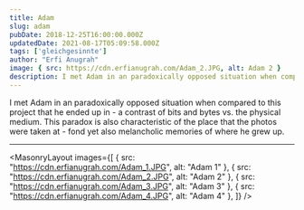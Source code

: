 ```yaml
---
title: Adam
slug: adam
pubDate: 2018-12-25T16:00:00.000Z
updatedDate: 2021-08-17T05:09:58.000Z
tags: ['gleichgesinnte']
author: "Erfi Anugrah"
image: { src: https://cdn.erfianugrah.com/Adam_2.JPG, alt: Adam 2 }
description: I met Adam in an paradoxically opposed situation when compared to this project that he ended up in - a contrast of bits and bytes vs. the physical medium. This paradox is also characteristic of the place that the photos were taken at - fond yet also melancholic memories of where he grew up.
---
```


I met Adam in an paradoxically opposed situation when compared to this project that he ended up in - a contrast of bits and bytes vs. the physical medium. This paradox is also characteristic of the place that the photos were taken at - fond yet also melancholic memories of where he grew up.

---

<MasonryLayout images={[
    { src: "https://cdn.erfianugrah.com/Adam_1.JPG", alt: "Adam 1" },
    { src: "https://cdn.erfianugrah.com/Adam_2.JPG", alt: "Adam 2" },
    { src: "https://cdn.erfianugrah.com/Adam_3.JPG", alt: "Adam 3" },
    { src: "https://cdn.erfianugrah.com/Adam_4.JPG", alt: "Adam 4" },
]} />